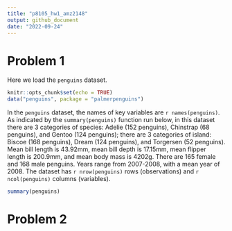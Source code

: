 ```yaml
---
title: "p8105_hw1_amz2148"
output: github_document
date: "2022-09-24"
---
```


# Problem 1

Here we load the `penguins` dataset.

```r
knitr::opts_chunk$set(echo = TRUE)
data("penguins", package = "palmerpenguins")
```

In the `penguins` dataset, the names of key variables are ``r names(penguins)``. As indicated by the `summary(penguins)` function run below, in this dataset there are 3 categories of species: Adelie (152 penguins), Chinstrap (68 penguins), and Gentoo (124 penguins); there are 3 categories of island: Biscoe (168 penguins), Dream (124 penguins), and Torgersen (52 penguins). Mean bill length is 43.92mm, mean bill depth is 17.15mm, mean flipper length is 200.9mm, and mean body mass is 4202g. There are 165 female and 168 male penguins. Years range from 2007-2008, with a mean year of 2008. The dataset has ``r nrow(penguins)`` rows (observations) and ``r ncol(penguins)`` columns (variables).

```r
summary(penguins)
```

# Problem 2


